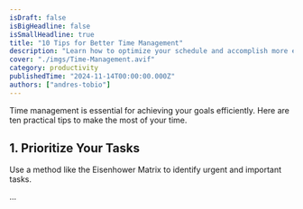 ```yaml
---
isDraft: false
isBigHeadline: false
isSmallHeadline: true
title: "10 Tips for Better Time Management"
description: "Learn how to optimize your schedule and accomplish more each day."
cover: "./imgs/Time-Management.avif"
category: productivity
publishedTime: "2024-11-14T00:00:00.000Z"
authors: ["andres-tobio"]
---
```


Time management is essential for achieving your goals efficiently. Here are ten practical tips to make the most of your time.

## 1. Prioritize Your Tasks

Use a method like the Eisenhower Matrix to identify urgent and important tasks.

...
